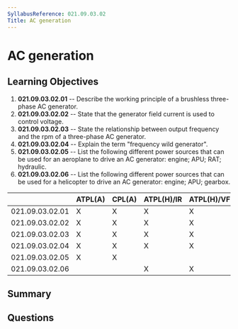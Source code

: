 ```yaml
---
SyllabusReference: 021.09.03.02
Title: AC generation
---
```


# AC generation

## Learning Objectives

1. **021.09.03.02.01** -- Describe the working principle of a brushless
   three-phase AC generator.
2. **021.09.03.02.02** -- State that the generator field current is used to
   control voltage.
3. **021.09.03.02.03** -- State the relationship between output frequency and
   the rpm of a three-phase AC generator.
4. **021.09.03.02.04** -- Explain the term "frequency wild generator".
5. **021.09.03.02.05** -- List the following different power sources that can be
   used for an aeroplane to drive an AC generator: engine; APU; RAT; hydraulic.
6. **021.09.03.02.06** -- List the following different power sources that can be
   used for a helicopter to drive an AC generator: engine; APU; gearbox.

|                 | ATPL(A) | CPL(A) | ATPL(H)/IR | ATPL(H)/VFR | CPL(H) | IR  | CBIR(A) |
| --------------- | ------- | ------ | ---------- | ----------- | ------ | --- | ------- |
| 021.09.03.02.01 | X       | X      | X          | X           | X      |     |         |
| 021.09.03.02.02 | X       | X      | X          | X           | X      |     |         |
| 021.09.03.02.03 | X       | X      | X          | X           | X      |     |         |
| 021.09.03.02.04 | X       | X      | X          | X           | X      |     |         |
| 021.09.03.02.05 | X       | X      |            |             |        |     |         |
| 021.09.03.02.06 |         |        | X          | X           | X      |     |         |

## Summary

## Questions
